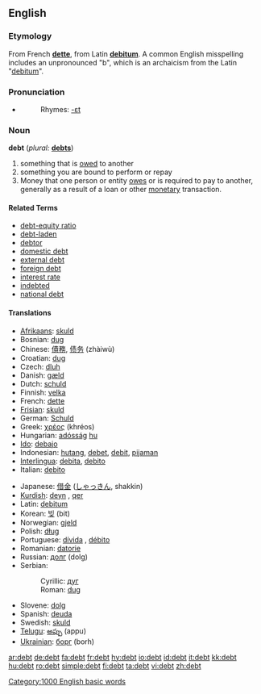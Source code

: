 ==English==

===Etymology===
From French '''[[dette]]''', from Latin '''[[debitum]]'''. A common English misspelling includes an unpronounced "b", which is an archaicism from the Latin "[[debitum]]". 

===Pronunciation===
{{IPA|/dɛt/}}
*{{audio|en-us-debt.ogg|Audio (US)}}
*:Rhymes: [[Rhymes:English:-ɛt|-ɛt]]

===Noun===
'''debt''' (''plural:'' '''[[debts]]''')

# something that is [[owe]]d to another
# something you are bound to perform or repay
# Money that one person or entity [[owe]]s or is required to pay to another, generally as a result of a loan or other [[monetary]] transaction.

====Related Terms====
* [[debt-equity ratio]]
* [[debt-laden]]
* [[debtor]]
* [[domestic debt]]
* [[external debt]]
* [[foreign debt]]
* [[interest rate]]
* [[indebted]]
* [[national debt]]

====Translations====
{{top}}
*[[Afrikaans]]: [[skuld]]
*Bosnian: [[dug#Bosnian|dug]] {{m}}
*Chinese: [[債務]], [[债务]] (zhàiwù)
*Croatian: [[dug#Croatian|dug]] {{m}}
*Czech: [[dluh]] {{m}}
*Danish: [[gæld]]
*Dutch: [[schuld]]
*Finnish: [[velka]]
*French: [[dette]]
*[[Frisian]]: [[skuld]]
*German: [[Schuld]] {{f}}
*Greek: [[χρέος]] (khréos) {{n}}
*Hungarian: [[adósság]] [[:hu:adósság|hu]]
*[[Ido]]: [[debajo]]
*Indonesian: [[hutang]], [[debet]], [[debit]], [[pijaman]]
*[[Interlingua]]: [[debita]], [[debito]]
*Italian: [[debito]] {{m}}
{{mid}}
*Japanese: [[借金]] ([[しゃっきん]], shakkin)
*[[Kurdish]]: [[deyn]] {{m}}, [[qer]] {{m}}
*Latin: [[debitum]] {{n}}
*Korean: [[빚]] (bit)
*Norwegian: [[gjeld]]
*Polish: [[dług]] {{m}}
*Portuguese: [[dívida]] {{f}}, [[débito]] {{m}}
*Romanian: [[datorie]] {{f}}
*Russian: [[долг]] (dolg) {{m}}
*Serbian:
*:Cyrillic: [[дуг#Serbian|дуг]] {{m}}
*:Roman: [[dug#Serbian|dug]] {{m}}
*Slovene: [[dolg]] {{m}}
*Spanish: [[deuda]] {{f}}
*Swedish: [[skuld]]
*[[Telugu]]: [[అప్పు]] (appu)
*[[Ukrainian]]: [[борг]] (borh) {{m}}
{{bottom}}

[[Category:1000 English basic words]]

[[ar:debt]]
[[de:debt]]
[[fa:debt]]
[[fr:debt]]
[[hy:debt]]
[[io:debt]]
[[id:debt]]
[[it:debt]]
[[kk:debt]]
[[hu:debt]]
[[ro:debt]]
[[simple:debt]]
[[fi:debt]]
[[ta:debt]]
[[vi:debt]]
[[zh:debt]]